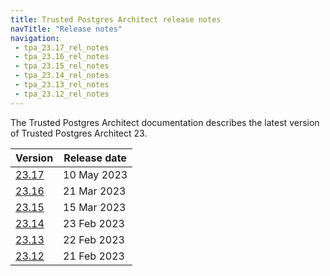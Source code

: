 ```yaml
---
title: Trusted Postgres Architect release notes
navTitle: "Release notes"
navigation:
 - tpa_23.17_rel_notes
 - tpa_23.16_rel_notes
 - tpa_23.15_rel_notes
 - tpa_23.14_rel_notes
 - tpa_23.13_rel_notes
 - tpa_23.12_rel_notes
---
```


The Trusted Postgres Architect documentation describes the latest version of Trusted Postgres Architect 23. 

|           Version            | Release date |
| ---------------------------- | ------------ |
| [23.17](tpa_23.17_rel_notes) | 10 May 2023  |
| [23.16](tpa_23.16_rel_notes) | 21 Mar 2023  |
| [23.15](tpa_23.15_rel_notes) | 15 Mar 2023  |
| [23.14](tpa_23.14_rel_notes) | 23 Feb 2023  |
| [23.13](tpa_23.13_rel_notes) | 22 Feb 2023  |
| [23.12](tpa_23.12_rel_notes) | 21 Feb 2023  |

